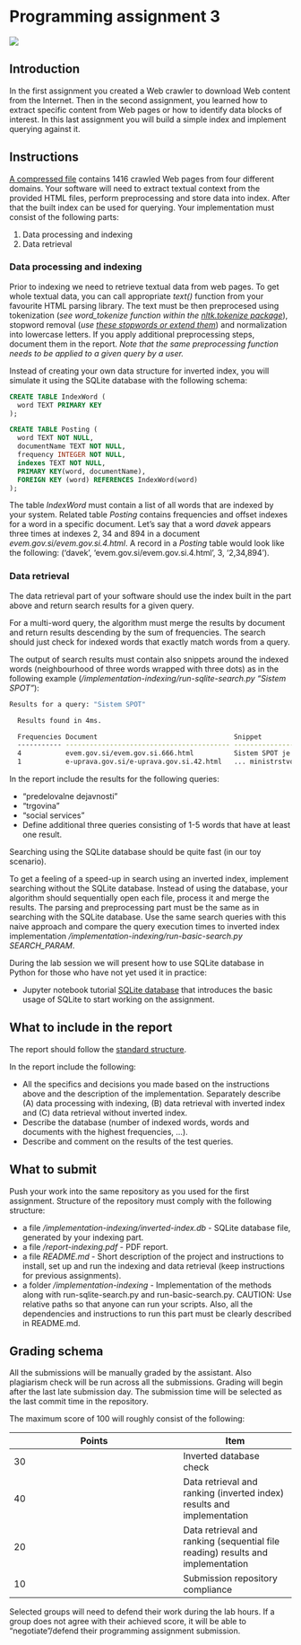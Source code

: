 # Programming assignment 3 {#PA3}

<img src="img/book/spider-01.png" />

## Introduction 

In the first assignment you created a Web crawler to download Web content from the Internet. Then in the second assignment, you learned how to extract specific content from Web pages or how to identify data blocks of interest. In this last assignment you will build a simple index and implement querying against it.

## Instructions 

[A compressed file](data/pa3/PA3-data.zip) contains 1416 crawled Web pages from four different domains. Your software will need to extract textual context from the provided HTML files, perform preprocessing and store data into index. After that the built index can be used for querying. Your implementation must consist of the following parts:

1. Data processing and indexing
2. Data retrieval

### Data processing and indexing

Prior to indexing we need to retrieve textual data from web pages. To get whole textual data, you can call appropriate *text()* function from your favourite HTML parsing library. The text must be then preprocesed using tokenization (*see word_tokenize function within the [nltk.tokenize package](https://www.nltk.org/api/nltk.tokenize.html)*), stopword removal (*use [these stopwords or extend them](data/pa3/stopwords.py)*) and normalization into lowercase letters. If you apply additional preprocessing steps, document them in the report. *Note that the same preprocessing function needs to be applied to a given query by a user.*

Instead of creating your own data structure for inverted index, you will simulate it using the SQLite database with the following schema:

```sql
CREATE TABLE IndexWord (
  word TEXT PRIMARY KEY
);

CREATE TABLE Posting (
  word TEXT NOT NULL,
  documentName TEXT NOT NULL,
  frequency INTEGER NOT NULL,
  indexes TEXT NOT NULL,
  PRIMARY KEY(word, documentName),
  FOREIGN KEY (word) REFERENCES IndexWord(word)
);
```

The table *IndexWord* must contain a list of all words that are indexed by your system. Related table *Posting* contains frequencies and offset indexes for a word in a specific document. Let's say that a word *davek* appears three times at indexes 2, 34 and 894 in a document *evem.gov.si/evem.gov.si.4.html*. A record in a *Posting* table would look like the following: ('davek', 'evem.gov.si/evem.gov.si.4.html', 3, '2,34,894').

### Data retrieval

The data retrieval part of your software should use the index built in the part above and return search results for a given query.

For a multi-word query, the algorithm must merge the results by document and return results descending by the sum of frequencies. The search should just check for indexed words that exactly match words from a query.

The output of search results must contain also snippets around the indexed words (neighbourhood of three words wrapped with three dots) as in the following example (*/implementation-indexing/run-sqlite-search.py "Sistem SPOT"*):

```bash
Results for a query: "Sistem SPOT"

  Results found in 4ms.

  Frequencies Document                                  Snippet
  ----------- ----------------------------------------- -----------------------------------------------------------
  4           evem.gov.si/evem.gov.si.666.html          Sistem SPOT je eden boljši ... dosedanje delovanje SPOT ni zadovoljivo za ... je bila zaključena. Sistem ni deloval dobro ...
  1           e-uprava.gov.si/e-uprava.gov.si.42.html   ... ministrstvo je nadgradilo sistem za učinkovitejšo uporabo.
```

In the report include the results for the following queries:

* "predelovalne dejavnosti"
* "trgovina"
* "social services"
* Define additional three queries consisting of 1-5 words that have at least one result.

Searching using the SQLite database should be quite fast (in our toy scenario). 

To get a feeling of a speed-up in search using an inverted index, implement searching without the SQLite database. Instead of using the database, your algorithm should sequentially open each file, process it and merge the results. The parsing and preprocessing part must be the same as in searching with the SQLite database. Use the same search queries with this naive approach and compare the query execution times to inverted index implementation */implementation-indexing/run-basic-search.py SEARCH_PARAM*.

During the lab session we will present how to use SQLite database in Python for those who have not yet used it in practice:

* Jupyter notebook tutorial [SQLite database](notebooks/SQLite database.zip) that introduces the basic usage of SQLite to start working on the assignment.

## What to include in the report

The report should follow the [standard structure](https://fri.uni-lj.si/sl/napotki-za-pisanje-porocila).

In the report include the following:

* All the specifics and decisions you made based on the instructions above and the description of the implementation. Separately describe (A) data processing with indexing, (B) data retrieval with inverted index and (C) data retrieval without inverted index.
* Describe the database (number of indexed words, words and documents with the highest frequencies, ...).
* Describe and comment on the results of the test queries.

## What to submit

Push your work into the same repository as you used for the first assignment. Structure of the repository must comply with the following structure:


 * a file */implementation-indexing/inverted-index.db* - SQLite database file, generated by your indexing part.
 * a file */report-indexing.pdf* - PDF report.
 * a file *README.md* - Short description of the project and instructions to install, set up and run the indexing and data retrieval (keep instructions for previous assignments).
 * a folder */implementation-indexing* - Implementation of the methods along with run-sqlite-search.py and run-basic-search.py. CAUTION: Use relative paths so that anyone can run your scripts. Also, all the dependencies and instructions to run this part must be clearly described in README.md.
 
## Grading schema

All the submissions will be manually graded by the assistant. Also plagiarism check will be run across all the submissions. Grading will begin after the last late submission day. The submission time will be selected as the last commit time in the repository. 

The maximum score of 100 will roughly consist of the following:

Points | Item
------ | ----
30 | Inverted database check
40 | Data retrieval and ranking (inverted index) results and implementation
20 | Data retrieval and ranking (sequential file reading) results and implementation
10 | Submission repository compliance


Selected groups will need to defend their work during the lab hours. If a group does not agree with their achieved score, it will be able to "negotiate"/defend their programming assignment submission.

